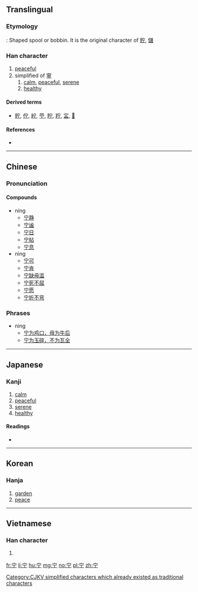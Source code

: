 {{also|寧}}
==Translingual==

===Etymology===
{{Han etyl}}
{{liushu|p}}: Shaped spool or bobbin. It is the original character of [[貯]], [[儲]]

===Han character===
{{Han char|rn=40|rad=宀|as=02|sn=5|four=3020<sub>1</sub>|canj=十一弓 (JMN)|ids=⿱[[宀]][[丁]]}}

# [[peaceful]]
# simplified of [[寧]]
## [[calm]], [[peaceful]], [[serene]]
## [[healthy]]

====Derived terms====
* [[貯]], [[佇]], [[紵]], [[苧]], [[眝]], [[羜]], [[㿾]], [[𤲑]]

====References====
* {{Han ref|kx=0281.120|dkj=07055|dj=0551.120|hdz=20910.010|uh=5B81|ud=23425|bh=C972|bd=51570}}

[[Category:CJKV simplified characters which already existed as traditional characters]]

----

==Chinese==
{{zh-hanzi-box|宁|宁/[[寧]]}}

===Pronunciation===
{{zh-pron
|m=zhù,níng,nìng
|c=cyu5,ning4
|mc=y
|oc=y
|ma=
|cat=v,n,a
}}

====Compounds====
* níng
** [[宁静]]
** [[宁谧]]
** [[宁日]]
** [[宁帖]]
** [[宁息]]
* nìng
** [[宁可]]
** [[宁肯]]
** [[宁缺毋滥]]
** [[宁死不屈]]
** [[宁愿]]
** [[宁折不弯]]

===Phrases===
* nìng
** [[宁为鸡口，毋为牛后]]
** [[宁为玉碎，不为瓦全]]

----

==Japanese==

===Kanji===
{{ja-kanji|grade=|rs=宀02}}

# [[calm]]
# [[peaceful]]
# [[serene]]
# [[healthy]]

====Readings====
* {{ja-readings|on=[[ちょ]] (cho)|kun=[[たくわえる]] (takuwaeru), [[たたずむ]] (tatazumu)}}

----

==Korean==

===Hanja===
{{ko-hanja|hangeul=[[저]]|rv=jeo|mr=chŏ}}

# [[garden]]
# [[peace]]

----

==Vietnamese==

===Han character===
{{vi-readings|rs=宀02| hanviet = trữ}}

# {{defn|lang=vi|sort=宀02}}

[[fr:宁]]
[[li:宁]]
[[hu:宁]]
[[mg:宁]]
[[no:宁]]
[[pl:宁]]
[[zh:宁]]
